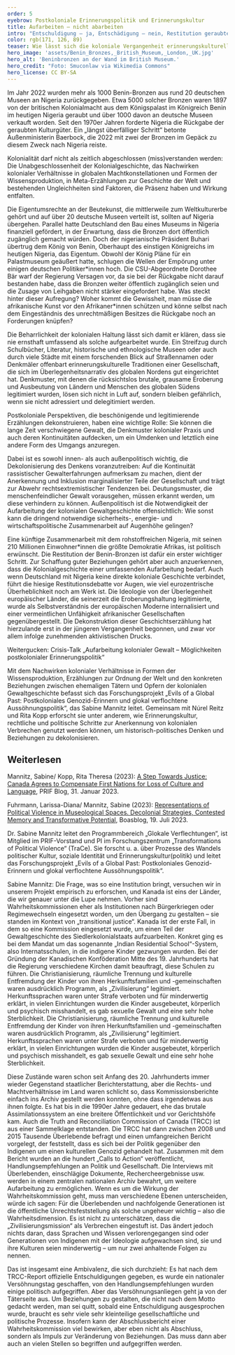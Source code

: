 ```yaml
---
order: 5
eyebrow: Postkoloniale Erinnerungspolitik und Erinnerungskultur
title: Aufarbeiten – nicht abarbeiten
intro: "Entschuldigung – ja, Entschädigung – nein, Restitution geraubter Kulturgüter – jein, mehr Entwicklungshilfe – ja, Reparationen – auf keinen Fall: Die Beziehungen zu ehemaligen Kolonien gestalten sich schwierig. Wo hakt es in den Debatten, und warum ist es wichtig, die koloniale Vergangenheit erinnerungskulturell zu verarbeiten? Damit befasst sich das Forschungsprojekt „Evils of a Global Past: Postkoloniales Genozid-Erinnern und glokal verflochtene Aussöhnungspolitik“ unter Leitung von Sabine Mannitz, das 2023 mit mehreren Publikationen und Veranstaltungen vorangeschritten ist."
color: rgb(171, 126, 89)
teaser: Wie lässt sich die koloniale Vergangenheit erinnerungskulturell aufarbeiten? Sabine Mannitz berichtet aus dem Forschungsprojekt „Evils of a Global Past“.
hero_image: 'assets/Benin_Bronzes,_British_Museum,_London,_UK.jpg'
hero_alt: 'Beninbronzen an der Wand im British Museum.'
hero_credit: "Foto: Smuconlaw via Wikimedia Commons"
hero_license: CC BY-SA
---
```


<Leadin>Im Jahr 2022 wurden mehr als 1000 Benin-Bronzen</Leadin> aus rund 20 deutschen Museen an Nigeria zurückgegeben. Etwa 5000 solcher Bronzen waren 1897 von der britischen Kolonialmacht aus dem Königspalast im Königreich Benin im heutigen Nigeria geraubt und über 1000 davon an deutsche Museen verkauft worden. Seit den 1970er Jahren forderte Nigeria die Rückgabe der geraubten Kulturgüter. Ein „längst überfälliger Schritt“ betonte Außenministerin Baerbock, die 2022 mit zwei der Bronzen im Gepäck zu diesem Zweck nach Nigeria reiste.

<Quote cite="Sabine Mannitz">

Kolonialität darf nicht als zeitlich abgeschlossen (miss)verstanden werden: Die Unabgeschlossenheit der Kolonialgeschichte, das Nachwirken kolonialer Verhältnisse in globalen Machtkonstellationen und Formen der Wissensproduktion, in Meta-Erzählungen zur Geschichte der Welt und bestehenden Ungleichheiten sind Faktoren, die Präsenz haben und Wirkung entfalten.

</Quote>

Die Eigentumsrechte an der Beutekunst, die mittlerweile zum Weltkulturerbe gehört und auf über 20 deutsche Museen verteilt ist, sollten auf Nigeria übergehen. Parallel hatte Deutschland den Bau eines Museums in Nigeria finanziell gefördert, in der Erwartung, dass die Bronzen dort öffentlich zugänglich gemacht würden. Doch der nigerianische Präsident Buhari übertrug dem König von Benin, Oberhaupt des einstigen Königreichs im heutigen Nigeria, das Eigentum. Obwohl der König Pläne für ein Palastmuseum geäußert hatte, schlugen die Wellen der Empörung unter einigen deutschen Politiker\*innen hoch. Die CSU-Abgeordnete Dorothee Bär warf der Regierung Versagen vor, da sie bei der Rückgabe nicht darauf bestanden habe, dass die Bronzen weiter öffentlich zugänglich seien und die Zusage von Leihgaben nicht stärker eingefordert habe. Was steckt hinter dieser Aufregung? Woher kommt die Gewissheit, man müsse die afrikanische Kunst vor den Afrikaner*innen schützen und könne selbst nach dem Eingeständnis des unrechtmäßigen Besitzes die Rückgabe noch an Forderungen knüpfen?

Die Beharrlichkeit der kolonialen Haltung lässt sich damit er klären, dass sie nie ernsthaft umfassend als solche aufgearbeitet wurde. Ein Streifzug durch Schulbücher, Literatur, historische und ethnologische Museen oder auch durch viele Städte mit einem forschenden Blick auf Straßennamen oder Denkmäler offenbart erinnerungskulturelle Traditionen einer Gesellschaft, die sich im Überlegenheitsnarrativ des globalen Nordens gut eingerichtet hat. Denkmuster, mit denen die rücksichtslos brutale, grausame Eroberung und Ausbeutung von Ländern und Menschen des globalen Südens legitimiert wurden, lösen sich nicht in Luft auf, sondern bleiben gefährlich, wenn sie nicht adressiert und delegitimiert werden. 

<Quote cite="Sabine Mannitz">

Postkoloniale Perspektiven, die beschönigende und legitimierende Erzählungen dekonstruieren, haben eine wichtige Rolle: Sie können die lange Zeit verschwiegene Gewalt, die Denkmuster kolonialer Praxis und auch deren Kontinuitäten aufdecken, um ein Umdenken und letztlich eine andere Form des Umgangs anzuregen. 

</Quote>

Dabei ist es sowohl innen- als auch außenpolitisch wichtig, die Dekolonisierung des Denkens voranzutreiben: Auf die Kontinuität rassistischer Gewalterfahrungen aufmerksam zu machen, dient der Anerkennung und Inklusion marginalisierter Teile der Gesellschaft und trägt zur Abwehr rechtsextremistischer Tendenzen bei. Deutungsmuster, die menschenfeindlicher Gewalt vorausgehen, müssen erkannt werden, um diese verhindern zu können. Außenpolitisch ist die Notwendigkeit der Aufarbeitung der kolonialen Gewaltgeschichte offensichtlich: Wie sonst kann die dringend notwendige sicherheits-, energie- und wirtschaftspolitische Zusammenarbeit auf Augenhöhe gelingen?

Eine künftige Zusammenarbeit mit dem rohstoffreichen Nigeria, mit seinen 210 Millionen Einwohner*innen die größte Demokratie Afrikas, ist politisch erwünscht. Die Restitution der Benin-Bronzen ist dafür ein erster wichtiger Schritt. Zur Schaffung guter Beziehungen gehört aber auch anzuerkennen, dass die Kolonialgeschichte einer umfassenden Aufarbeitung bedarf. Auch wenn Deutschland mit Nigeria keine direkte koloniale Geschichte verbindet, führt die hiesige Restitutionsdebatte vor Augen, wie viel eurozentrische Überheblichkeit noch am Werk ist. Die Ideologie von der Überlegenheit europäischer Länder, die seinerzeit die Eroberungshaltung legitimierte, wurde als Selbstverständnis der europäischen Moderne internalisiert und einer vermeintlichen Unfähigkeit afrikanischer Gesellschaften gegenübergestellt. Die Dekonstruktion dieser Geschichtserzählung hat hierzulande erst in der jüngeren Vergangenheit begonnen, und zwar vor allem infolge zunehmenden aktivistischen Drucks.  

<CallToAction url="https://www.youtube.com/watch?v=6npnD63P3p0">

Weitergucken: Crisis-Talk „Aufarbeitung kolonialer Gewalt – Möglichkeiten postkolonialer Erinnerungspolitik“

</CallToAction>

Mit dem Nachwirken kolonialer Verhältnisse in Formen der Wissensproduktion, Erzählungen zur Ordnung der Welt und den konkreten Beziehungen zwischen ehemaligen Tätern und Opfern der kolonialen Gewaltgeschichte befasst sich das Forschungsprojekt „Evils of a Global Past: Postkoloniales Genozid-Erinnern und glokal verflochtene Aussöhnungspolitik“, das Sabine Mannitz leitet. Gemeinsam mit Núrel Reitz und Rita Kopp erforscht sie unter anderem, wie Erinnerungskultur, rechtliche und politische Schritte zur Anerkennung von kolonialen Verbrechen genutzt werden können, um historisch-politisches Denken und Beziehungen zu dekolonisieren.

<Notes>

## Weiterlesen

Mannitz, Sabine/ Kopp, Rita Theresa (2023): [A Step Towards Justice: Canada Agrees to Compensate First Nations for Loss of Culture and Language](https://blog.prif.org/2023/01/31/a-step-towards-justice-canada-agrees-to-compensate-first-nations-for-loss-of-culture-and-language/), PRIF Blog, 31. Januar 2023.

Fuhrmann, Larissa-Diana/ Mannitz, Sabine (2023): [Representations of Political Violence in Museological Spaces. Decolonial Strategies, Contested Memory and Transformative Potential](https://boasblogs.org/contestedknowledge/representations-of-political-violence-in-museological-spaces/?pdf=11043), Boasblog, 19. Juli 2023.

</Notes>

<Interview title="Eine Frage an Sabine Mannitz">

<InterviewParticipant name="Sabine Mannitz" image="assets/Sabine_Filter orange_rgb.jpg">

Dr. Sabine Mannitz leitet den Programmbereich „Glokale Verflechtungen“, ist Mitglied im PRIF-Vorstand und PI im Forschungszentrum „Transformations of Political Violence“ (TraCe). Sie forscht u. a. über Prozesse des Wandels politischer Kultur, soziale Identität und Erinnerungskultur(politik) und leitet das Forschungsprojekt „Evils of a Global Past: Postkoloniales Genozid-Erinnern und glokal verflochtene Aussöhnungspolitik“.

</InterviewParticipant>

<InterviewQuestion q="Um politische Gewaltgeschichte aufzuarbeiten und eine Versöhnung in der Gesellschaft zu erreichen, wurden seit den 1990er Jahren vielfach Wahrheitskommissionen eingesetzt. Auch in Kanada wurde 2008 eine Kommission gebildet, um koloniale Verbrechen an der indigenen Bevölkerung aufzuarbeiten. Wie sinnvoll ist das, was bringt das? Und was sind die Fallstricke?">

Sabine Mannitz: Die Frage, was so eine Institution bringt, versuchen wir in unserem Projekt empirisch zu erforschen, und Kanada ist eins der Länder, die wir genauer unter die Lupe nehmen. Vorher sind Wahrheitskommissionen eher als Institutionen nach Bürgerkriegen oder Regimewechseln eingesetzt worden, um den Übergang zu gestalten – sie standen im Kontext von „transitional justice“. Kanada ist der erste Fall, in dem so eine Kommission eingesetzt wurde, um einen Teil der Gewaltgeschichte des Siedlerkolonialstaats aufzuarbeiten. Konkret ging es bei dem Mandat um das sogenannte „Indian Residential School“-System, also Internatsschulen, in die indigene Kinder gezwungen wurden. Bei der Gründung der Kanadischen Konföderation Mitte des 19. Jahrhunderts hat die Regierung verschiedene Kirchen damit beauftragt, diese Schulen zu führen. Die Christianisierung, räumliche Trennung und kulturelle Entfremdung der Kinder von ihren Herkunftsfamilien und -gemeinschaften waren ausdrücklich Programm, als „Zivilisierung“ legitimiert. Herkunftssprachen waren unter Strafe verboten und für minderwertig erklärt, in vielen Einrichtungen wurden die Kinder ausgebeutet, körperlich und psychisch misshandelt, es gab sexuelle Gewalt und eine sehr hohe Sterblichkeit. Die Christianisierung, räumliche Trennung und kulturelle Entfremdung der Kinder von ihren Herkunftsfamilien und -gemeinschaften waren ausdrücklich Programm, als „Zivilisierung“ legitimiert. Herkunftssprachen waren unter Strafe verboten und für minderwertig erklärt, in vielen Einrichtungen wurden die Kinder ausgebeutet, körperlich und psychisch misshandelt, es gab sexuelle Gewalt und eine sehr hohe Sterblichkeit. 

Diese Zustände waren schon seit Anfang des 20. Jahrhunderts immer wieder Gegenstand staatlicher Berichterstattung, aber die Rechts- und Machtverhältnisse im Land waren schlicht so, dass Kommissionsberichte einfach ins Archiv gestellt werden konnten, ohne dass irgendetwas aus ihnen folgte. Es hat bis in die 1990er Jahre gedauert, ehe das brutale Assimilationssystem an eine breitere Öffentlichkeit und vor Gerichtshöfe kam. Auch die Truth and Reconciliation Commission of Canada (TRCC) ist aus einer Sammelklage entstanden. Die TRCC hat dann zwischen 2008 und 2015 Tausende Überlebende befragt und einen umfangreichen Bericht vorgelegt, der feststellt, dass es sich bei der Politik gegenüber den Indigenen um einen kulturellen Genozid gehandelt hat. Zusammen mit dem Bericht wurden an die hundert „Calls to Action“ veröffentlicht, Handlungsempfehlungen an Politik und Gesellschaft. Die Interviews mit Überlebenden, einschlägige Dokumente, Rechercheergebnisse usw. werden in einem zentralen nationalen Archiv bewahrt, um weitere Aufarbeitung zu ermöglichen. Wenn es um die Wirkung der Wahrheitskommission geht, muss man verschiedene Ebenen unterscheiden, würde ich sagen: Für die Überlebenden und nachfolgende Generationen ist die öffentliche Unrechtsfeststellung als solche ungeheuer wichtig – also die Wahrheitsdimension. Es ist nicht zu unterschätzen, dass die „Zivilisierungsmission“ als Verbrechen eingestuft ist. Das ändert jedoch nichts daran, dass Sprachen und Wissen verlorengegangen sind oder Generationen von Indigenen mit der Ideologie aufgewachsen sind, sie und ihre Kulturen seien minderwertig – um nur zwei anhaltende Folgen zu nennen. 

Das ist insgesamt eine Ambivalenz, die sich durchzieht: Es hat nach dem TRCC-Report offizielle Entschuldigungen gegeben, es wurde ein nationaler Versöhnungstag geschaffen, von den Handlungsempfehlungen wurden einige politisch aufgegriffen. Aber das Versöhnungsanliegen geht ja von der Täterseite aus. Um Beziehungen zu gestalten, die nicht nach dem Motto gedacht werden, man sei quitt, sobald eine Entschuldigung ausgesprochen wurde, braucht es sehr viele sehr kleinteilige gesellschaftliche und politische Prozesse. Insofern kann der Abschlussbericht einer Wahrheitskommission viel bewirken, aber eben nicht als Abschluss, sondern als Impuls zur Veränderung von Beziehungen. Das muss dann aber auch an vielen Stellen so begriffen und aufgegriffen werden.

</InterviewQuestion>

</Interview>